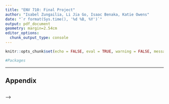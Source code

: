 ```yaml
---
title: "ENV 710: Final Project"
author: "Isabel Zungailia, Li Jia Go, Isaac Benaka, Katie Owens"
date: "`r format(Sys.time(), '%d %B, %Y')`"
output: pdf_document
geometry: margin=2.54cm
editor_options: 
  chunk_output_type: console
---
```


```r
knitr::opts_chunk$set(echo = FALSE, eval = TRUE, warning = FALSE, message = FALSE)

#Packages

```
















\pagebreak


***


## Appendix 

```r
``` 


-->